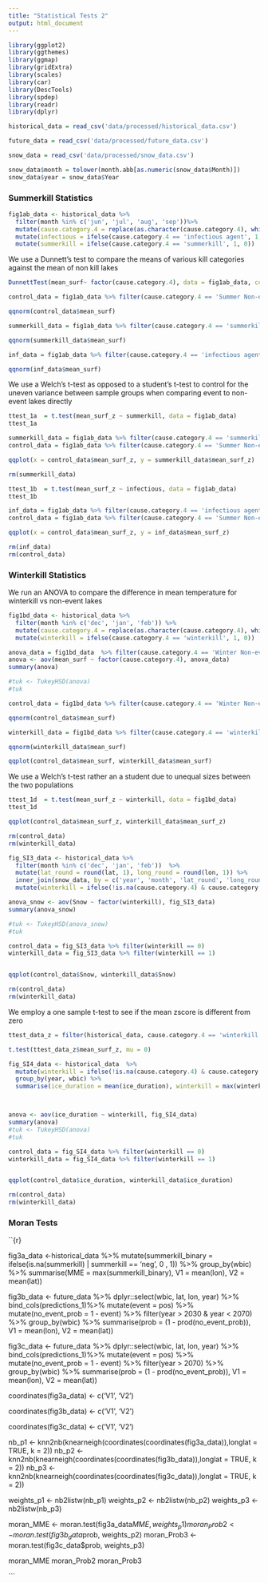 ```yaml
---
title: "Statistical Tests 2"
output: html_document
---
```



```r

library(ggplot2)
library(ggthemes)
library(ggmap)
library(gridExtra)
library(scales)
library(car)
library(DescTools)
library(spdep)
library(readr)
library(dplyr)

```


```r


historical_data = read_csv('data/processed/historical_data.csv')

future_data = read_csv('data/processed/future_data.csv')

snow_data = read_csv('data/processed/snow_data.csv') 

snow_data$month = tolower(month.abb[as.numeric(snow_data$Month)])
snow_data$year = snow_data$Year


```


### Summerkill Statistics

```r

fig1ab_data <- historical_data %>% 
  filter(month %in% c('jun', 'jul', 'aug', 'sep'))%>%
  mutate(cause.category.4 = replace(as.character(cause.category.4), which(is.na(cause.category.4)), 'Summer Non-event'))%>%
  mutate(infectious = ifelse(cause.category.4 == 'infectious agent', 1, 0))%>% 
  mutate(summerkill = ifelse(cause.category.4 == 'summerkill', 1, 0))
```

We use a Dunnett's test to compare the means of various kill categories against the mean of non kill lakes

```r

DunnettTest(mean_surf~ factor(cause.category.4), data = fig1ab_data, control = 'Summer Non-event')

```

```r

control_data = fig1ab_data %>% filter(cause.category.4 == 'Summer Non-event')

qqnorm(control_data$mean_surf)


```

```r

summerkill_data = fig1ab_data %>% filter(cause.category.4 == 'summerkill')

qqnorm(summerkill_data$mean_surf)


```

```r

inf_data = fig1ab_data %>% filter(cause.category.4 == 'infectious agent')

qqnorm(inf_data$mean_surf)


```

We use a Welch's t-test as opposed to a student's t-test to control for the uneven variance between sample groups when comparing event to non-event lakes directly 

```r


ttest_1a  = t.test(mean_surf_z ~ summerkill, data = fig1ab_data)
ttest_1a


```

```r

summerkill_data = fig1ab_data %>% filter(cause.category.4 == 'summerkill')
control_data = fig1ab_data %>% filter(cause.category.4 == 'Summer Non-event')

qqplot(x = control_data$mean_surf_z, y = summerkill_data$mean_surf_z)

rm(summerkill_data)

```


```r

ttest_1b  = t.test(mean_surf_z ~ infectious, data = fig1ab_data)
ttest_1b

```

```r

inf_data = fig1ab_data %>% filter(cause.category.4 == 'infectious agent')
control_data = fig1ab_data %>% filter(cause.category.4 == 'Summer Non-event')

qqplot(x = control_data$mean_surf_z, y = inf_data$mean_surf_z)

rm(inf_data)
rm(control_data)

```


### Winterkill Statistics

We run an ANOVA to compare the difference in mean temperature for winterkill vs non-event lakes

```r

fig1bd_data <- historical_data %>%
  filter(month %in% c('dec', 'jan', 'feb')) %>%
  mutate(cause.category.4 = replace(as.character(cause.category.4), which(is.na(cause.category.4)), 'Winter Non-event')) %>% 
  mutate(winterkill = ifelse(cause.category.4 == 'winterkill', 1, 0))

anova_data = fig1bd_data  %>% filter(cause.category.4 == 'Winter Non-event'| cause.category.4 == 'winterkill')
anova <- aov(mean_surf ~ factor(cause.category.4), anova_data)
summary(anova)

#tuk <- TukeyHSD(anova)
#tuk

```

```r

control_data = fig1bd_data %>% filter(cause.category.4 == 'Winter Non-event')

qqnorm(control_data$mean_surf)


```

```r

winterkill_data = fig1bd_data %>% filter(cause.category.4 == 'winterkill')

qqnorm(winterkill_data$mean_surf)


```

```r

qqplot(control_data$mean_surf, winterkill_data$mean_surf)

```

We use a Welch's t-test rather an a student due to unequal sizes between the two populations


```r
  
ttest_1d  = t.test(mean_surf_z ~ winterkill, data = fig1bd_data)
ttest_1d

```

```r

qqplot(control_data$mean_surf_z, winterkill_data$mean_surf_z)

rm(control_data)
rm(winterkill_data)

```


```r

fig_SI3_data <- historical_data %>%   
  filter(month %in% c('dec', 'jan', 'feb'))  %>%
  mutate(lat_round = round(lat, 1), long_round = round(lon, 1)) %>%
  inner_join(snow_data, by = c('year', 'month', 'lat_round', 'long_round')) %>%
  mutate(winterkill = ifelse(!is.na(cause.category.4) & cause.category.4 == 'winterkill', 1, 0))

anova_snow <- aov(Snow ~ factor(winterkill), fig_SI3_data)
summary(anova_snow)

#tuk <- TukeyHSD(anova_snow)
#tuk

```

```r

control_data = fig_SI3_data %>% filter(winterkill == 0)
winterkill_data = fig_SI3_data %>% filter(winterkill == 1)


qqplot(control_data$Snow, winterkill_data$Snow)

rm(control_data)
rm(winterkill_data)

```
We employ a one sample t-test to see if the mean zscore is different from zero

```r


ttest_data_z = filter(historical_data, cause.category.4 == 'winterkill')

t.test(ttest_data_z$mean_surf_z, mu = 0)


```



```r


fig_SI4_data <- historical_data  %>%
  mutate(winterkill = ifelse(!is.na(cause.category.4) & cause.category.4 == 'winterkill', 1, 0)) %>%
  group_by(year, wbic) %>%
  summarise(ice_duration = mean(ice_duration), winterkill = max(winterkill))



anova <- aov(ice_duration ~ winterkill, fig_SI4_data)
summary(anova)
#tuk <- TukeyHSD(anova)
#tuk


```


```r

control_data = fig_SI4_data %>% filter(winterkill == 0)
winterkill_data = fig_SI4_data %>% filter(winterkill == 1)


qqplot(control_data$ice_duration, winterkill_data$ice_duration)

rm(control_data)
rm(winterkill_data)

```




### Moran Tests



``{r}


fig3a_data <-historical_data %>%
  mutate(summerkill_binary = ifelse(is.na(summerkill) | summerkill == 'neg', 0 , 1)) %>%
  group_by(wbic) %>%
  summarise(MME = max(summerkill_binary), V1 = mean(lon), V2 = mean(lat))


fig3b_data <- future_data %>%
  dplyr::select(wbic, lat, lon, year) %>%
  bind_cols(predictions_1)%>%
  mutate(event = pos) %>%
  mutate(no_event_prob = 1 - event) %>%
  filter(year > 2030 & year < 2070) %>%
  group_by(wbic) %>%
  summarise(prob = (1 - prod(no_event_prob)), V1 = mean(lon), V2 = mean(lat)) 



fig3c_data <- future_data %>%
  dplyr::select(wbic, lat, lon, year) %>%
  bind_cols(predictions_1)%>%
  mutate(event = pos) %>%
  mutate(no_event_prob = 1 - event) %>%
  filter(year > 2070) %>%
  group_by(wbic) %>%
  summarise(prob = (1 - prod(no_event_prob)), V1 = mean(lon), V2 = mean(lat)) 




coordinates(fig3a_data) <- c('V1', 'V2')

coordinates(fig3b_data) <- c('V1', 'V2')

coordinates(fig3c_data) <- c('V1', 'V2')


nb_p1 <- knn2nb(knearneigh(coordinates(coordinates(fig3a_data)),longlat = TRUE, k = 2))
nb_p2 <- knn2nb(knearneigh(coordinates(coordinates(fig3b_data)),longlat = TRUE, k = 2))
nb_p3 <- knn2nb(knearneigh(coordinates(coordinates(fig3c_data)),longlat = TRUE, k = 2))



weights_p1 <- nb2listw(nb_p1)
weights_p2 <- nb2listw(nb_p2)
weights_p3 <- nb2listw(nb_p3)



moran_MME <- moran.test(fig3a_data$MME, weights_p1)
moran_Prob2 <- moran.test(fig3b_data$prob, weights_p2)
moran_Prob3 <- moran.test(fig3c_data$prob, weights_p3)


moran_MME
moran_Prob2
moran_Prob3




```